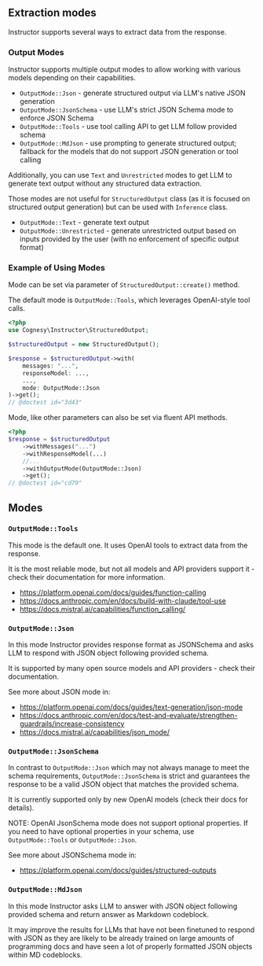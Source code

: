 ## Extraction modes

Instructor supports several ways to extract data from the response.

### Output Modes

Instructor supports multiple output modes to allow working with various models depending on their capabilities.
- `OutputMode::Json` - generate structured output via LLM's native JSON generation
- `OutputMode::JsonSchema` - use LLM's strict JSON Schema mode to enforce JSON Schema
- `OutputMode::Tools` - use tool calling API to get LLM follow provided schema
- `OutputMode::MdJson` - use prompting to generate structured output; fallback for the models that do not support JSON generation or tool calling

Additionally, you can use `Text` and `Unrestricted` modes to get LLM to generate text output without any structured data extraction.

Those modes are not useful for `StructuredOutput` class (as it is focused on structured output generation) but can be used with `Inference` class.

- `OutputMode::Text` - generate text output
- `OutputMode::Unrestricted` - generate unrestricted output based on inputs provided by the user (with no enforcement of specific output format)

### Example of Using Modes

Mode can be set via parameter of `StructuredOutput::create()` method.

The default mode is `OutputMode::Tools`, which leverages OpenAI-style tool calls.

```php
<?php
use Cognesy\Instructor\StructuredOutput;

$structuredOutput = new StructuredOutput();

$response = $structuredOutput->with(
    messages: "...",
    responseModel: ...,
    ...,
    mode: OutputMode::Json
)->get();
// @doctest id="3d43"
```
Mode, like other parameters can also be set via fluent API methods.

```php
<?php
$response = $structuredOutput
    ->withMessages("...")
    ->withResponseModel(...)
    //...
    ->withOutputMode(OutputMode::Json)
    ->get();
// @doctest id="cd79"
```

## Modes

### `OutputMode::Tools`

This mode is the default one. It uses OpenAI tools to extract data from the
response.

It is the most reliable mode, but not all models and API providers support it -
check their documentation for more information.

 - https://platform.openai.com/docs/guides/function-calling
 - https://docs.anthropic.com/en/docs/build-with-claude/tool-use
 - https://docs.mistral.ai/capabilities/function_calling/


### `OutputMode::Json`

In this mode Instructor provides response format as JSONSchema and asks LLM
to respond with JSON object following provided schema.

It is supported by many open source models and API providers - check their
documentation.

See more about JSON mode in:

 - https://platform.openai.com/docs/guides/text-generation/json-mode
 - https://docs.anthropic.com/en/docs/test-and-evaluate/strengthen-guardrails/increase-consistency
 - https://docs.mistral.ai/capabilities/json_mode/


### `OutputMode::JsonSchema`

In contrast to `OutputMode::Json` which may not always manage to meet the schema requirements,
`OutputMode::JsonSchema` is strict and guarantees the response to be a valid JSON object that matches
the provided schema.

It is currently supported only by new OpenAI models (check their docs for details).

NOTE: OpenAI JsonSchema mode does not support optional properties. If you need to have optional
properties in your schema, use `OutputMode::Tools` or `OutputMode::Json`.

See more about JSONSchema mode in:

 - https://platform.openai.com/docs/guides/structured-outputs


### `OutputMode::MdJson`

In this mode Instructor asks LLM to answer with JSON object following provided schema and
return answer as Markdown codeblock.

It may improve the results for LLMs that have not been finetuned to respond with JSON
as they are likely to be already trained on large amounts of programming docs and have
seen a lot of properly formatted JSON objects within MD codeblocks.
